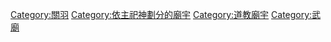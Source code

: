 {{Commons_category}}
{{Category_main}}
{{Category_more|关羽|關羽信仰}}

[[Category:關羽|Category:關羽]]
[[Category:依主祀神劃分的廟宇|Category:依主祀神劃分的廟宇]]
[[Category:道教廟宇|Category:道教廟宇]]
[[Category:武廟|Category:武廟]]